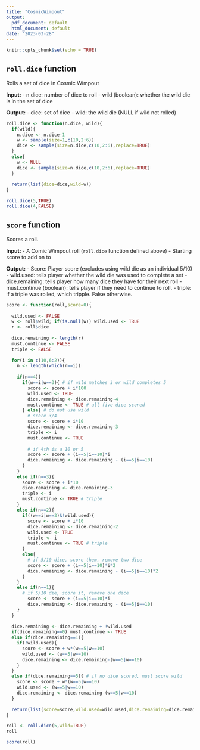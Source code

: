```yaml
---
title: "CosmicWimpout"
output:
  pdf_document: default
  html_document: default
date: "2023-03-28"
---
```


```r
knitr::opts_chunk$set(echo = TRUE)
```


## `roll.dice` function

Rolls a set of dice in Cosmic Wimpout

**Input: **
- n.dice: number of dice to roll
- wild (boolean): whether the wild die is in the set of dice

**Output: **
- dice: set of dice
- wild: the wild die (NULL if wild not rolled)

```r
roll.dice <- function(n.dice, wild){
  if(wild){
    n.dice <- n.dice-1
    w <- sample(size=1,c(10,2:6))
    dice <- sample(size=n.dice,c(10,2:6),replace=TRUE)
  }
  else{
    w <- NULL
    dice <- sample(size=n.dice,c(10,2:6),replace=TRUE)
  }
  
  return(list(dice=dice,wild=w))
}
```

```r
roll.dice(5,TRUE)
roll.dice(4,FALSE)
```

## `score` function

Scores a roll.

**Input: ** 
- A Comic Wimpout roll (`roll.dice` function defined above)
- Starting score to add on to

**Output: **
- Score: Player score (excludes using wild die as an individual 5/10)
- wild.used: tells player whether the wild die was used to complete a set
- dice.remaining: tells player how many dice they have for their next roll
- must.continue (boolean): tells player if they need to continue to roll.
- triple: if a triple was rolled, which tripple. False otherwise.

```r
score <- function(roll,score=0){
  
  wild.used <- FALSE
  w <- roll$wild; if(is.null(w)) wild.used <- TRUE
  r <- roll$dice
  
  dice.remaining <- length(r)
  must.continue <- FALSE
  triple <- FALSE
  
  for(i in c(10,6:2)){
    n <- length(which(r==i))
    
    if(n==4){
      if(w==i|w==3){ # if wild matches i or wild completes 5
        score <- score + i*100
        wild.used <- TRUE
        dice.remaining <- dice.remaining-4
        must.continue <- TRUE # all five dice scored
      } else{ # do not use wild
        # score 3/4
        score <- score + i*10
        dice.remaining <- dice.remaining-3
        triple <- i
        must.continue <- TRUE
        
        # if 4th is a 10 or 5
        score <- score + (i==5|i==10)*i
        dice.remaining <- dice.remaining - (i==5|i==10)
      }
    }
    else if(n==3){
      score <- score + i*10
      dice.remaining <- dice.remaining-3
      triple <- i
      must.continue <- TRUE # triple
    }
    else if(n==2){
      if((w==i|w==3)&!wild.used){
        score <- score + i*10
        dice.remaining <- dice.remaining-2
        wild.used <- TRUE
        triple <- i
        must.continue <- TRUE # triple
      }
      else{
        # if 5/10 dice, score them, remove two dice
        score <- score + (i==5|i==10)*i*2 
        dice.remaining <- dice.remaining - (i==5|i==10)*2 
      }
    }
    else if(n==1){
      # if 5/10 die, score it, remove one dice
        score <- score + (i==5|i==10)*i
        dice.remaining <- dice.remaining - (i==5|i==10)
    }
  }
  
  dice.remaining <- dice.remaining + !wild.used
  if(dice.remaining==0) must.continue <- TRUE
  else if(dice.remaining==1){
    if(!wild.used){
      score <- score + w*(w==5|w==10)
      wild.used <- (w==5|w==10)
      dice.remaining <- dice.remaining-(w==5|w==10)
    }
  }
  else if(dice.remaining==5){ # if no dice scored, must score wild
    score <- score + w*(w==5|w==10)
    wild.used <- (w==5|w==10)
    dice.remaining <- dice.remaining-(w==5|w==10)
  }
  
  return(list(score=score,wild.used=wild.used,dice.remaining=dice.remaining,must.continue=must.continue,triple=triple))
}
```

```r
roll <- roll.dice(5,wild=TRUE)
roll
```

```r
score(roll)
```







